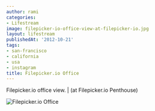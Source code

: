 ```yaml
---
author: rami
categories:
- Lifestream
image: filepicker-io-office-view-at-filepicker-io.jpg
layout: lifestream
publishedAt: '2012-10-21'
tags:
- san-francisco
- california
- usa
- instagram
title: Filepicker.io Office
---
```


Filepicker.io office view. | (at Filepicker.io Penthouse)

![Filepicker.io Office](/assets/images/content/lifestream/filepicker-io-office-view-at-filepicker-io.jpg)
